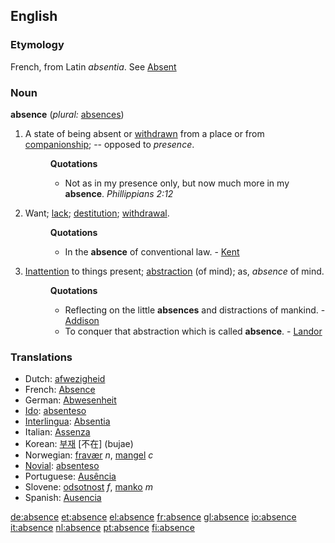 ==English==

===Etymology===
French, from Latin ''absentia''. See [[Absent]]

===Noun===
'''absence'''  (''plural:'' [[absences]])
#A state of being absent or [[withdrawn]] from a place or from [[companionship]]; -- opposed to ''presence''.
#:'''Quotations'''
#:*Not as in my presence only, but now much more in my '''absence'''. ''Phillippians 2:12''
#Want; [[lack]]; [[destitution]]; [[withdrawal]].
#:'''Quotations'''
#:*In the '''absence''' of conventional law. - [[Kent]]
#[[Inattention]] to things present; [[abstraction]] (of mind); as, ''absence'' of mind.
#:'''Quotations'''
#:*Reflecting on the little '''absences''' and distractions of mankind. - [[Addison]]
#:*To conquer that abstraction which is called '''absence'''. - [[Landor]]

===Translations===
*Dutch: [[afwezigheid]]
*French: [[Absence]]
*German: [[Abwesenheit]]
*[[Ido]]: [[absenteso]]
*[[Interlingua]]: [[Absentia]]
*Italian: [[Assenza]]
*Korean: [[부재]] [不在] (bujae)
*Norwegian: [[fravær]] ''n'', [[mangel]] ''c''
*[[Novial]]: [[absenteso]]
*Portuguese: [[Ausência]]
*Slovene: [[odsotnost]] ''f'', [[manko]] ''m''
*Spanish: [[Ausencia]]

[[de:absence]]
[[et:absence]]
[[el:absence]]
[[fr:absence]]
[[gl:absence]]
[[io:absence]]
[[it:absence]]
[[nl:absence]]
[[pt:absence]]
[[fi:absence]]